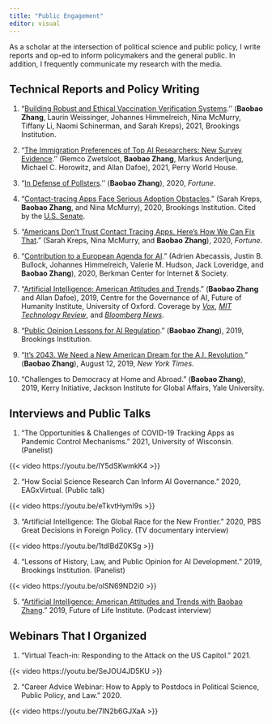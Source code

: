 ```yaml
---
title: "Public Engagement"
editor: visual
---
```


As a scholar at the intersection of political science and public policy, I write reports and op-ed to inform policymakers and the general public. In addition, I frequently communicate my research with the media.

## Technical Reports and Policy Writing

1.  "[Building Robust and Ethical Vaccination Verification Systems](https://www.brookings.edu/techstream/building-robust-and-ethical-vaccination-verification-systems/).'' (**Baobao Zhang**, Laurin Weissinger, Johannes Himmelreich, Nina McMurry, Tiffany Li, Naomi Schinerman, and Sarah Kreps), 2021, Brookings Institution.

2.  "[The Immigration Preferences of Top AI Researchers: New Survey Evidence](https://global.upenn.edu/perryworldhouse/news/immigration-preferences-top-ai-researchers-new-survey-evidence).'' (Remco Zwetsloot, **Baobao Zhang**, Markus Anderljung, Michael C. Horowitz, and Allan Dafoe), 2021, Perry World House.

3.  "[In Defense of Pollsters](https://fortune.com/2020/11/12/2020-election-polls-surveys-trust/).'' (**Baobao Zhang**), 2020, *Fortune*.

4.  "[Contact-tracing Apps Face Serious Adoption Obstacles](https://www.brookings.edu/techstream/contact-tracing-apps-face-serious-adoption-obstacles/)." (Sarah Kreps, **Baobao Zhang**, and Nina McMurry), 2020, Brookings Institution. Cited by the [U.S. Senate](https://www.hirono.senate.gov/download/20200728-public-health-data-release).

5.  "[Americans Don't Trust Contact Tracing Apps. Here's How We Can Fix That](https://fortune.com/2020/08/17/contact-tracing-privacy-coronavirus-google-apple/)." (Sarah Kreps, Nina McMurry, and **Baobao Zhang**), 2020, *Fortune*.

6.  "[Contribution to a European Agenda for AI](https://medium.com/berkman-klein-center/contribution-to-a-european-agenda-for-ai-13593e71202f)." (Adrien Abecassis, Justin B. Bullock, Johannes Himmelreich, Valerie M. Hudson, Jack Loveridge, and **Baobao Zhang**), 2020, Berkman Center for Internet & Society.

7.  "[Artificial Intelligence: American Attitudes and Trends](https://governanceai.github.io/US-Public-Opinion-Report-Jan-2019/)." (**Baobao Zhang** and Allan Dafoe), 2019, Centre for the Governance of AI, Future of Humanity Institute, University of Oxford. Coverage by [*Vox*](https://www.vox.com/future-perfect/2019/1/9/18174081/fhi-govai-ai-safety-american-public-worried-ai-catastrophe), [*MIT Technology Review*](https://www.technologyreview.com/2019/01/10/1508/americans-want-to-regulate-ai-but-dont-trust-anyone-to-do-it/), and [*Bloomberg News*](https://www.bloomberg.com/news/articles/2019-01-10/u-s-military-trusted-more-than-google-facebook-to-develop-ai).

8.  "[Public Opinion Lessons for AI Regulation](https://www.brookings.edu/research/public-opinion-lessons-for-ai-regulation/)." (**Baobao Zhang**), 2019, Brookings Institution.

9.  "[It's 2043. We Need a New American Dream for the A.I. Revolution](https://www.nytimes.com/2019/08/12/opinion/ubi-automation-ai.html)," (**Baobao Zhang**), August 12, 2019, *New York Times*.

10. "Challenges to Democracy at Home and Abroad." (**Baobao Zhang**), 2019, Kerry Initiative, Jackson Institute for Global Affairs, Yale University.

## Interviews and Public Talks

1.  "The Opportunities & Challenges of COVID-19 Tracking Apps as Pandemic Control Mechanisms." 2021, University of Wisconsin. (Panelist)

{{< video https://youtu.be/lY5dSKwmkK4 >}}

2.  "How Social Science Research Can Inform AI Governance." 2020, EAGxVirtual. (Public talk)

{{< video https://youtu.be/eTkvtHymI9s >}}

3.  "Artificial Intelligence: The Global Race for the New Frontier." 2020, PBS Great Decisions in Foreign Policy. (TV documentary interview)

{{< video https://youtu.be/1tdIBdZ0KSg >}}

4.  "Lessons of History, Law, and Public Opinion for AI Development." 2019, Brookings Institution. (Panelist)

{{< video https://youtu.be/olSN69ND2i0 >}}

5.  "[Artificial Intelligence: American Attitudes and Trends with Baobao Zhang](https://soundcloud.com/futureoflife/artificial-intelligence-american-attitudes-and-trends-with-baobao-zhang?utm_source=clipboard&utm_campaign=wtshare&utm_medium=widget&utm_content=https%253A%252F%252Fsoundcloud.com%252Ffutureoflife%252Fartificial-intelligence-american-attitudes-and-trends-with-baobao-zhang)." 2019, Future of Life Institute. (Podcast interview)

## Webinars That I Organized

1.  "Virtual Teach-in: Responding to the Attack on the US Capitol." 2021.

{{< video https://youtu.be/SeJOU4JD5KU >}}

2.  "Career Advice Webinar: How to Apply to Postdocs in Political Science, Public Policy, and Law." 2020.

{{< video https://youtu.be/7IN2b6GJXaA >}}

